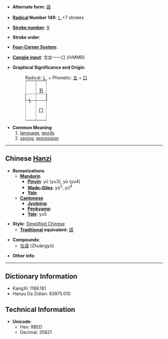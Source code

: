 * '''Alternate form''': [[語]]

* '''[[Wiktionary:Chinese radical index| Radical]] Number 149''': [[Wiktionary:Chinese radical index 讠|讠]]+7 strokes

* '''[[Wiktionary:Chinese total strokes index|Stroke number]]''': [[Wiktionary:Chinese total strokes index 9|9]]

* '''Stroke order''': 

* '''[[Wiktionary:Chinese four corner index|Four-Corner System]]''': 

* '''[[Wiktionary:Chinese Cangjie index|Cangjie input]]''': 戈女一一口 (IVMMR)

* '''Graphical Significance and Origin''':
*:Radical: [[讠]] + Phonetic: [[五]] + [[口]]
*:<table border="1" style="display:inline;"><tr><td rowspan=2>讠</td><td>五</td></tr><tr><td>口</td></tr></table>

* '''Common Meaning'''
*#[[language]], [[word]]s
*# [[saying]], [[expression]]

----

== Chinese [[Hanzi]] ==

* '''Romanizations'''
** '''[[Mandarin]]'''
*** '''[[Pinyin]]''': yǔ (yu3), yù (yu4)
*** '''[[Wade-Giles]]''': yü<sup>3</sup>, yü<sup>4</sup>
*** '''[[Yale]]''': 
** '''[[Cantonese]]'''
*** '''[[Jyutping]]''':
*** '''[[Penkyamp]]''': 
*** '''[[Yale]]''': yu5

* '''Style''': [[Simplified Chinese]] 
** '''[[Traditional Chinese|Traditional]] equivalent''': [[語]]

* '''Compounds''':
**[[壮语]] (Zhuàngyǔ)

* '''Other info''': 

----

== Dictionary Information ==

* KangXi: 1188.181
* Hanyu Da Zidian: 63975.010

== Technical Information ==

* '''Unicode''':
** Hex: 8BED
** Decimal: 35821